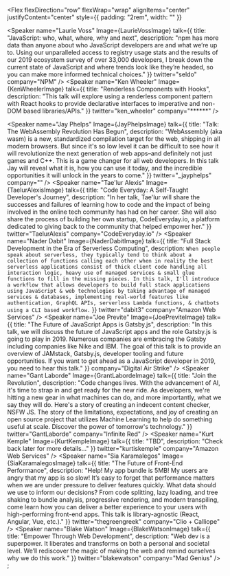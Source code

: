 
<Flex
  flexDirection="row"
  flexWrap="wrap"
  alignItems="center"
  justifyContent="center"
  style={{ padding: "2rem", width: "" }}
>
  <Speaker
    name="Laurie Voss"
    Image={LaurieVossImage}
    talk={{
      title: "JavaScript: who, what, where, why and next",
       description: "npm has more data than anyone about who JavaScript developers are and what we’re up to. Using our unparalleled access to registry usage stats and the results of our 2019 ecosystem survey of over 33,000 developers, I break down the current state of JavaScript and where trends look like they’re headed, so you can make more informed technical choices."
    }}
    twitter="seldo"
    company="NPM"
  />
  <Speaker
    name="Ken Wheeler"
    Image={KenWheelerImage}
    talk={{
      title: "Renderless Components with Hooks",
      description: "This talk will explore using a renderless component pattern with React hooks to provide declarative interfaces to imperative and non-DOM based libraries/APIs."
    }}
    twitter="ken_wheeler"
    company="******"
    />

  <Speaker
    name="Jay Phelps"
    Image={JayPhelpsImage}
    talk={{
      title: "Talk: The WebAssembly Revolution Has Begun",
      description: "WebAssembly (aka wasm) is a new, standardized compilation target for the web, shipping in all modern browsers. But since it's so low level it can be difficult to see how it will revolutionize the next generation of web apps–and definitely not just games and C++. This is a game changer for all web developers. In this talk Jay will reveal what it is, how you can use it today, and the incredible opportunities it will unlock in the years to come."
    }}
    twitter="_jayphelps"
    company=""
  />
  <Speaker
    name="Tae'lur Alexis"
    Image={TaelurAlexisImage}
    talk={{
      title: "Code Everyday: A Self-Taught Developer's Journey",
      description: "In her talk, Tae'lur will share the successes and failures of learning how to code and the impact of being involved in the online tech community has had on her career. She will also share the process of building her own startup, CodeEveryday.io, a platform dedicated to giving back to the community that helped empower her."
    }}
    twitter="TaelurAlexis"
    company="CodeEveryday.io"
  />
  <Speaker
    name="Nader Dabit"
    Image={NaderDabitImage}
    talk={{
      title: "Full Stack Development in the Era of Serverless Computing",
      description: `When people speak about serverless, they typically tend to think about a collection of functions calling each other when in reality the best serverless applications consist of thick client code handling all interaction logic, heavy use of managed services & small glue functions to fill in the missing pieces. In this talk, I'll introduce a workflow that allows developers to build full stack applications using JavaScript & web technologies by taking advantage of managed services & databases, implementing real-world features like authentication, GraphQL APIs, serverless Lambda functions, & chatbots using a CLI based workflow.`
    }}
    twitter="dabit3"
    company="Amazon Web Services"
  />
  <Speaker
    name="Joe Previte"
    Image={JoePreviteImage}
    talk={{
      title: "The Future of JavaScript Apps is Gatsby.js",
      description: "In this talk, we will discuss the future of JavaScript apps and the role Gatsby.js is going to play in 2019. Numerous companies are embracing the Gatsby including companies like Nike and IBM. The goal of this talk is to provide an overview of JAMstack, Gatsby.js, developer tooling and future opportunities. If you want to get ahead as a JavaScript developer in 2019, you need to hear this talk."
    }}
    company="Digital Air Strike"
  />
  <Speaker
    name="Gant Laborde"
    Image={GrantLabordeImage}
    talk={{
      title: "Join the Revolution",
      description: "Code changes lives. With the advancement of AI, it's time to strap in and get ready for the new ride. As developers, we're hitting a new gear in what machines can do, and more importantly, what we say they will do. Here's a story of creating an indecent content checker, NSFW JS. The story of the limitations, expectations, and joy of creating an open source project that utilizes Machine Learning to help do something useful at scale. Discover the power of tomorrow's technology."
    }}
    twitter="GantLaborde"
    company="Infinite Red"
  />
  <Speaker
    name="Kurt Kemple"
    Image={KurtKempleImage}
    talk={{
      title:
        "TBD",
      description: "Check back later for more details..."
    }}
    twitter="kurtiskemple"
    company="Amazon Web Services"
  />
  <Speaker
    name="Sia Karamalegos"
    Image={SiaKaramalegosImage}
    talk={{
      title: "The Future of Front-End Performance",
      description: "Help! My app bundle is 5MB! My users are angry that my app is so slow! It’s easy to forget that performance matters when we are under pressure to deliver features quickly. What data should we use to inform our decisions? From code splitting, lazy loading, and tree shaking to bundle analysis, progressive rendering, and modern transpiling, come learn how you can deliver a better experience to your users with high-performing front-end apps. This talk is library-agnostic (React, Angular, Vue, etc.)."
    }}
    twitter="thegreengreek"
    company="Clio + Calliope"
  />
  <Speaker
    name="Blake Watson"
    Image={BlakeWatsonImage}
    talk={{
      title: "Empower Through Web Development",
      description: "Web dev is a superpower. It liberates and transforms on both a personal and societal level. We’ll rediscover the magic of making the web and remind ourselves why we do this work."
    }}
    twitter="blakewatson"
    company="Mad Genius"
  />
</Flex>;
